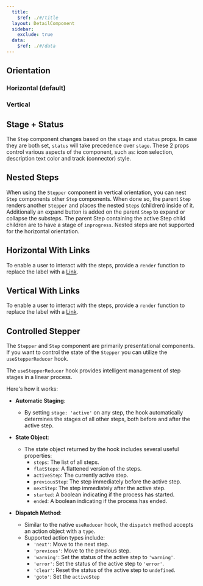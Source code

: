 ```yaml
---
  title:
    $ref: ./#/title
  layout: DetailComponent
  sidebar:
    exclude: true
  data:
    $ref: ./#/data
---
```


<LivePreviewControls>

## Orientation

### Horizontal (default)

<LivePreview componentName="stepper" exampleName="Horizontal" />

### Vertical

<LivePreview componentName="stepper" exampleName="Vertical" />

## Stage + Status

<LivePreview componentName="stepper" exampleName="StageStatus" />

The `Step` component changes based on the `stage` and `status` props.
In case they are both set, `status` will take precedence over `stage`.
These 2 props control various aspects of the component, such as:
icon selection, description text color and track (connector) style.

## Nested Steps

When using the `Stepper` component in vertical orientation, you can nest
`Step` components other `Step` components. When done so, the parent `Step`
renders another `Stepper` and places the nested `Steps` (children) inside of
it. Additionally an expand button is added on the parent `Step` to expand or
collapse the substeps. The parent Step containing the active Step child
children are to have a stage of `inprogress`. Nested steps are not supported
for the horizontal orientation.

<LivePreview componentName="stepper" exampleName="NestedSteps" />

## Horizontal With Links

To enable a user to interact with the steps, provide a `render` function to
replace the label with a [Link](../link).

<LivePreview componentName="stepper" exampleName="HorizontalWithLinks" />

## Vertical With Links

To enable a user to interact with the steps, provide a `render` function to
replace the label with a [Link](../link).

<LivePreview componentName="stepper" exampleName="VerticalWithLinks" />

## Controlled Stepper

The `Stepper` and `Step` component are primarily presentational components.
If you want to control the state of the `Stepper` you can utilize the `useStepperReducer` hook.

<LivePreview componentName="stepper" exampleName="Reducer" />

The `useStepperReducer` hook provides intelligent management of step stages in a linear process.

<LivePreview componentName="stepper" exampleName="ReducerAdvanced" />

Here's how it works:

- **Automatic Staging**:

  - By setting `stage: 'active'` on any step, the hook automatically determines the stages of all other steps, both before and after the active step.

- **State Object**:

  - The state object returned by the hook includes several useful properties:
    - `steps`: The list of all steps.
    - `flatSteps`: A flattened version of the steps.
    - `activeStep`: The currently active step.
    - `previousStep`: The step immediately before the active step.
    - `nextStep`: The step immediately after the active step.
    - `started`: A boolean indicating if the process has started.
    - `ended`: A boolean indicating if the process has ended.

- **Dispatch Method**:
  - Similar to the native `useReducer` hook, the `dispatch` method accepts an action object with a `type`.
  - Supported action types include:
    - `'next'`: Move to the next step.
    - `'previous'`: Move to the previous step.
    - `'warning'`: Set the status of the active step to `'warning'`.
    - `'error'`: Set the status of the active step to `'error'`.
    - `'clear'`: Reset the status of the active step to `undefined`.
    - `'goto'`: Set the `activeStep`
